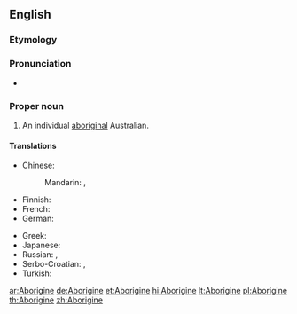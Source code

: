 {{also|aborigine}}
==English==

===Etymology===
{{back-form|Aborigines}}

===Pronunciation===
* {{a|US}} {{IPA|/ˌæb.əˈɹɪdʒ.ə.ni/|/ˌæb.əˈɹɪdʒ.ɪ.ni/}}

===Proper noun===
{{en-proper noun}}

# An individual [[aboriginal]] Australian.

====Translations====
{{trans-top|an individual aboriginal Australian}}
* Chinese:
*: Mandarin: {{t|cmn|澳洲原住民|tr=Àozhōu yuánzhùmín|sc=Hani}}, {{t|cmn|原住民|tr=yuánzhùmín|sc=Hani}}
* Finnish: {{t+|fi|aborigine}}
* French: {{t-|fr|Aborigène|m|f}}
* German: {{t+|de|Aborigine|m}}
{{trans-mid}}
* Greek: {{t-|el|Αβορίγινας|m|tr=Avoríginas|sc=Grek}}
* Japanese: {{t-|ja|アボリジニ|tr=aborijini|sc=Jpan}}
* Russian: {{t+|ru|абориген|m|tr=aborigén|sc=Cyrl}}, {{t+|ru|аборигенка|f|tr=aborigénka|sc=Cyrl}}
* Serbo-Croatian: {{t-|sh|Aboridžin|m}}, {{t-|sh|Абориџин|m}}
* Turkish: {{t+|tr|Aborjin}}
{{trans-bottom}}

[[ar:Aborigine]]
[[de:Aborigine]]
[[et:Aborigine]]
[[hi:Aborigine]]
[[lt:Aborigine]]
[[pl:Aborigine]]
[[th:Aborigine]]
[[zh:Aborigine]]